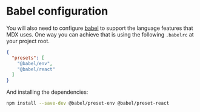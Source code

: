 # Babel configuration

You will also need to configure [babel][] to support the language features that
MDX uses.  One way you can achieve that is using the following `.babelrc`
at your project root.

```json
{
  "presets": [
    "@babel/env",
    "@babel/react"
  ]
}
```

And installing the dependencies:

```sh
npm install --save-dev @babel/preset-env @babel/preset-react
```

[babel]: https://babeljs.io
